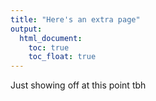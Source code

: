 ```yaml
---
title: "Here's an extra page"
output: 
  html_document:
    toc: true
    toc_float: true
---
```


Just showing off at this point tbh